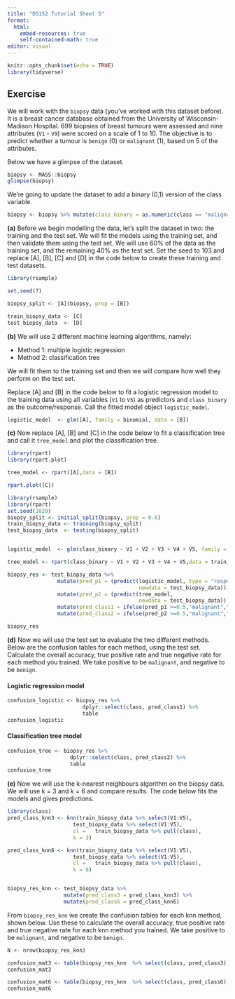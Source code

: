 ```yaml
---
title: "DS152 Tutorial Sheet 5"
format: 
  html:
    embed-resources: true
    self-contained-math: true
editor: visual
---
```


```r
knitr::opts_chunk$set(echo = TRUE)
library(tidyverse)
```

## Exercise 

We will work with the `biopsy` data (you've worked with this dataset before). It is a breast cancer database obtained from the University of Wisconsin-Madison Hospital. 699 biopsies of breast tumours were assessed and nine attributes (`V1` - `V9`) were scored on a scale of 1 to 10. The objective is to predict whether a tumour is `benign` (0) or `malignant` (1), based on 5 of the attributes.

Below we have a glimpse of the dataset.

```r
biopsy <- MASS::biopsy
glimpse(biopsy)
```

We're going to update the dataset to add a binary (0,1) version of the class variable. 

```r
biopsy <- biopsy %>% mutate(class_binary = as.numeric(class == "malignant"))
```


**(a)** Before we begin modelling the data, let's split the dataset in two: the training and the test set. We will fit the models using the training set, and then validate them using the test set. We will use 60% of the data as the training set, and the remaining 40% as the test set. Set the seed to 103 and replace \[A\], \[B\], \[C\] and \[D\] in the code below to create these training and test datasets.

```r
library(rsample)

set.seed(?)

biopsy_split <- [A](biopsy, prop = [B])

train_biopsy_data <- [C]
test_biopsy_data  <- [D]
```

**(b)** We will use 2 different machine learning algorithms, namely:

-   Method 1: multiple logistic regression
-   Method 2: classification tree

We will fit them to the training set and then we will compare how well they perform on the test set.

Replace \[A\] and \[B\] in the code below to fit a logistic regression model to the training data using all variables (`V1` to `V5`) as predictors and `class_binary` as the outcome/response. Call the fitted model object `logistic_model`.

```r
logistic_model  <- glm([A], family = binomial, data = [B])
```

**(c)** Now replace \[A\], \[B\] and \[C\] in the code below to fit a classification tree and call it `tree_model` and plot the classification tree.

```r
library(rpart)
library(rpart.plot)

tree_model <- rpart([A],data = [B])

rpart.plot([C])
```

```r

library(rsample)
library(rpart)
set.seed(1020)
biopsy_split <- initial_split(biopsy, prop = 0.6)
train_biopsy_data <- training(biopsy_split)
test_biopsy_data  <- testing(biopsy_split)


logistic_model  <- glm(class_binary ~ V1 + V2 + V3 + V4 + V5, family = binomial, data = train_biopsy_data)

tree_model <- rpart(class_binary ~ V1 + V2 + V3 + V4 + V5,data = train_biopsy_data)

biopsy_res <- test_biopsy_data %>%
                mutate(pred_p1 = (predict(logistic_model, type = "response",
                                          newdata = test_biopsy_data))) %>% 
                mutate(pred_p2 = (predict(tree_model,
                                          newdata = test_biopsy_data))) %>% as_tibble() %>%
                mutate(pred_class1 = ifelse(pred_p1 >=0.5,"malignant","benign")) %>% 
                mutate(pred_class2 = ifelse(pred_p2 >=0.5,"malignant","benign"))

biopsy_res
```

**(d)** Now we will use the test set to evaluate the two different methods. Below are the confusion tables for each method, using the test set. Calculate the overall accuracy, true positive rate and true negative rate for each method you trained. We take positive to be `malignant`, and negative to be `benign`.


#### Logistic regression model

```r
confusion_logistic <- biopsy_res %>%
                        dplyr::select(class, pred_class1) %>%
                        table
confusion_logistic
```

#### Classification tree model

```r
confusion_tree <- biopsy_res %>%
                    dplyr::select(class, pred_class2) %>%
                    table
confusion_tree
```


**(e)** Now we will use the k-nearest neighbours algorithm on the biopsy data. We will use k = 3 and k = 6 and compare results. The code below fits the models and gives predictions. 


```r
library(class)
pred_class_knn3 <- knn(train_biopsy_data %>% select(V1:V5), 
                     test_biopsy_data %>% select(V1:V5), 
                     cl =   train_biopsy_data %>% pull(class), 
                     k = 3)

pred_class_knn6 <- knn(train_biopsy_data %>% select(V1:V5), 
                     test_biopsy_data %>% select(V1:V5), 
                     cl =   train_biopsy_data %>% pull(class), 
                     k = 6)


biopsy_res_knn <- test_biopsy_data %>%
                  mutate(pred_class3 = pred_class_knn3) %>% 
                  mutate(pred_class6 = pred_class_knn6)

```

From `biopsy_res_knn` we create the confusion tables for each knn method, shown below. Use these to calculate the overall accuracy, true positive rate and true negative rate for each knn method you trained. We take positive to be `malignant`, and negative to be `benign`. 


```r
N <- nrow(biopsy_res_knn)

confusion_mat3 <- table(biopsy_res_knn  %>% select(class, pred_class3))
confusion_mat3

confusion_mat6 <- table(biopsy_res_knn  %>% select(class, pred_class6))
confusion_mat6

```